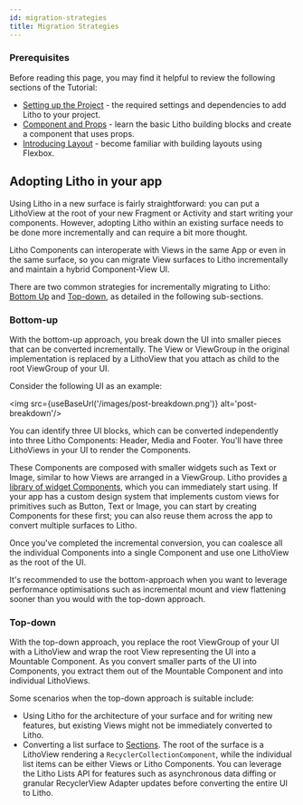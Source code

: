 ```yaml
---
id: migration-strategies
title: Migration Strategies
---
```



### Prerequisites

Before reading this page, you may find it helpful to review the following sections of the Tutorial:

* [Setting up the Project](../tutorial/project-setup.mdx) - the required settings and dependencies to add Litho to your project.
* [Component and Props](../tutorial/first-components.md) - learn the basic Litho building blocks and create a component that uses props.
* [Introducing Layout](../tutorial/introducing-layout.md) - become familiar with building layouts using Flexbox.

## Adopting Litho in your app

Using Litho in a new surface is fairly straightforward: you can put a LithoView at the root of your new Fragment or Activity and start writing your components.
However, adopting Litho within an existing surface needs to be done more incrementally and can require a bit more thought.

Litho Components can interoperate with Views in the same App or even in the same surface, so you can migrate View surfaces to Litho incrementally and maintain a hybrid Component-View UI.

There are two common strategies for incrementally migrating to Litho: [Bottom Up](#bottom-up) and [Top-down](#top-down), as detailed in the following sub-sections.

### Bottom-up

With the bottom-up approach, you break down the UI into smaller pieces that can be converted incrementally. The View or ViewGroup in the original implementation is replaced by a LithoView that you attach as child to the root ViewGroup of your UI.

Consider the following UI as an example:

<img src={useBaseUrl('/images/post-breakdown.png')} alt='post-breakdown'/>

You can identify three UI blocks, which can be converted independently into three Litho Components: Header, Media and Footer. You'll have three LithoViews in your UI to render the Components.

These Components are composed with smaller widgets such as Text or Image, similar to how Views are arranged in a ViewGroup.
Litho provides [a library of widget Components](../widgets/builtin-widgets.mdx), which you can immediately start using. If your app has a custom design system that implements custom views for primitives such as Button, Text or Image, you can start by creating Components for these first; you can also reuse them across the app to convert multiple surfaces to Litho.

Once you've completed the incremental conversion, you can coalesce all the individual Components into a single Component and use one LithoView as the root of the UI.

It's recommended to use the bottom-approach when you want to leverage performance optimisations such as incremental mount and view flattening sooner than you would with the top-down approach.

### Top-down

With the top-down approach, you replace the root ViewGroup of your UI with a LithoView and wrap the root View representing the UI into a Mountable Component. As you convert smaller parts of the UI into Components, you extract them out of the Mountable Component and into individual LithoViews.

Some scenarios when the top-down approach is suitable include:

* Using Litho for the architecture of your surface and for writing new features, but existing Views might not be immediately converted to Litho.
* Converting a list surface to [Sections](../sections/start.mdx). The root of the surface is a LithoView rendering a `RecyclerCollectionComponent`, while the individual list items can be either Views or Litho Components. You can leverage the Litho Lists API for features such as asynchronous data diffing or granular RecyclerView Adapter updates before converting the entire UI to Litho.
